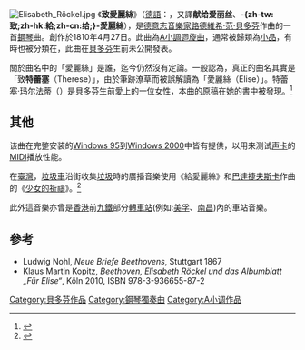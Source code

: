 {{NoteTA
|1=zh-tw:給愛麗絲;zh-cn:致爱丽丝;zh-hk:致愛麗絲;
}}

{{Listen|type=music|filename=FurElise.ogg|title=Bagatelle in A minor ("Für Elise")|description=}}

[[File:Elisabeth_Röckel.jpg|thumb]]
《'''致愛麗絲'''》（[[德語|德語]]：{{lang|de|Für Elise}}，又譯'''献给爱丽丝'''、'''-{zh-tw:致;zh-hk:給;zh-cn:给;}-愛麗絲'''），是[[德意志|德意志]][[音樂家|音樂家]][[路德維希·范·貝多芬|路德維希·范·貝多芬]]作曲的一首[[鋼琴|鋼琴]]曲。創作於1810年4月27日。此曲為[[A小調|A小調]][[輪舞曲|迴旋曲]]，通常被歸類為[[音樂小品|小品]]，有時也被分類在{{tsl|en|Albumblatt}}，此曲在[[貝多芬|貝多芬]]生前未公開發表。

關於曲名中的「愛麗絲」是誰，迄今仍然沒有定論。一般認為，真正的曲名其實是「致'''特蕾塞'''（Therese）」，由於筆跡潦草而被誤解讀為「愛麗絲（Elise）」。特蕾塞·玛尔法蒂（{{lang|de|Therese Malfatti}}）是貝多芬生前愛上的一位女性，本曲的原稿在她的書中被發現。<ref>{{Cite web|url=https://tube.chinatimes.com/20160712001887-261403|title=給愛麗絲曲名由來 竟是貝多芬筆跡太潦草|accessdate=|author=中時電子報|date=|publisher=|archive-url=https://web.archive.org/web/20190215050434/https://tube.chinatimes.com/20160712001887-261403|archive-date=2019-02-15|dead-url=yes}}</ref>
<!-- 2010年出版的德国音乐学家[[克劳斯·马丁|克劳斯·马丁]]Klaus Martin Kopitz贝多芬与假设一本书组成的友好歌手伊丽莎白Elisabeth Röckel一块。她作曲家约翰·胡梅尔在1813年结婚。 -->

== 其他 ==
该曲在完整安装的[[Windows_95|Windows 95]]到[[Windows_2000|Windows 2000]]中皆有提供，以用来测试[[声卡|声卡]]的[[MIDI|MIDI]]播放性能。

在[[臺灣|臺灣]]，[[垃圾車|垃圾車]]沿街收集[[垃圾|垃圾]]時的廣播音樂使用《給愛麗絲》和[[特克拉·巴達捷夫斯卡-巴拉諾夫斯卡|巴達捷夫斯卡]]作曲的《[[少女的祈禱_(鋼琴曲)|少女的祈禱]]》。<ref>{{cite news|title=聞給愛莉絲.少女祈禱倒垃圾　追典⋯。唔可以幫我攞多兩三次每故|url=http://www.ctitv.com.tw/news_video_c18v22852.html|publisher=中天新聞|date=2010-11-19|accessdate=2015-04-27|archive-url=https://archive.today/20150427152409/http://www.ctitv.com.tw/news_video_c18v22852.html|dead-url=yes|archive-date=2015年4月27日}}</ref>

此外這音樂亦曾是[[香港|香港]]前[[九鐵|九鐵]]部分[[轉乘站|轉車站]](例如:[[美孚站|美孚]]、[[南昌站_(香港)|南昌]])內的車站音樂。

== 參考 ==
<references />
* Ludwig Nohl, ''Neue Briefe Beethovens'', Stuttgart 1867
* Klaus Martin Kopitz, ''Beethoven, [[Elisabeth_Röckel|Elisabeth Röckel]] und das Albumblatt „Für Elise“'', Köln 2010, ISBN 978-3-936655-87-2


{{貝多芬鋼琴獨奏曲}}
{{Authority control}}
{{classical-music-stub}}
[[Category:貝多芬作品|Category:貝多芬作品]]
[[Category:鋼琴獨奏曲|Category:鋼琴獨奏曲]]
[[Category:A小调作品|Category:A小调作品]]